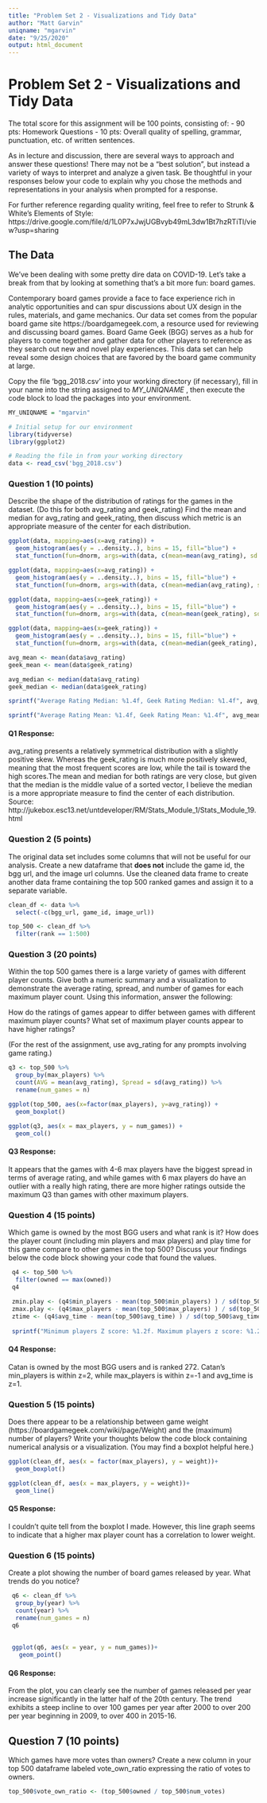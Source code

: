 ```yaml
---
title: "Problem Set 2 - Visualizations and Tidy Data"
author: "Matt Garvin"
uniqname: "mgarvin"
date: "9/25/2020"
output: html_document
---
```

# Problem Set 2 - Visualizations and Tidy Data

The total score for this assignment will be 100 points, consisting of:
  - 90 pts: Homework Questions
  - 10 pts: Overall quality of spelling, grammar, punctuation, etc. of written sentences.
  
As in lecture and discussion, there are several ways to approach and answer these questions! There may not be a "best solution", but instead a variety of ways to interpret and analyze a given task. Be thoughtful in your responses below your code to explain why you chose the methods and representations in your analysis when prompted for a response.

For further reference regarding quality writing, feel free to refer to Strunk & White’s Elements of Style: https://drive.google.com/file/d/1L0P7xJwjUGBvyb49mL3dw1Bt7hzRTiTl/view?usp=sharing 
  
## The Data

We've been dealing with some pretty dire data on COVID-19.  Let's take a break from that by looking at something that's a bit more fun:
board games.

Contemporary board games provide a face to face experience rich in analytic opportunities and can spur discussions about UX design in the rules, materials, and game mechanics. Our data set comes from the popular board game site https://boardgamegeek.com, a resource used for reviewing and discussing board games.  Board Game Geek (BGG) serves as a hub for players to come together and gather data for other players to reference as they search out new and novel play experiences. This data set can help reveal some design choices that are favored by the board game community at large.

Copy the file 'bgg_2018.csv' into your working directory (if necessary), fill in your name into the string assigned to *MY_UNIQNAME* , then execute the code block to load the packages into your environment. 


```r

MY_UNIQNAME = "mgarvin"

# Initial setup for our environment
library(tidyverse)
library(ggplot2)

# Reading the file in from your working directory
data <- read_csv('bgg_2018.csv')

```

### Question 1 (10 points)

Describe the shape of the distribution of ratings for the games in the dataset. (Do this for both avg_rating and geek_rating) Find the mean and median for avg_rating and geek_rating, then discuss which metric is an appropriate measure of the center for each distribution.

```r
ggplot(data, mapping=aes(x=avg_rating)) + 
  geom_histogram(aes(y = ..density..), bins = 15, fill="blue") + 
  stat_function(fun=dnorm, args=with(data, c(mean=mean(avg_rating), sd = sd(avg_rating))))

ggplot(data, mapping=aes(x=avg_rating)) + 
  geom_histogram(aes(y = ..density..), bins = 15, fill="blue") + 
  stat_function(fun=dnorm, args=with(data, c(mean=median(avg_rating), sd = sd(avg_rating))))

ggplot(data, mapping=aes(x=geek_rating)) + 
  geom_histogram(aes(y = ..density..), bins = 15, fill="blue") + 
  stat_function(fun=dnorm, args=with(data, c(mean=mean(geek_rating), sd = sd(geek_rating))))

ggplot(data, mapping=aes(x=geek_rating)) + 
  geom_histogram(aes(y = ..density..), bins = 15, fill="blue") + 
  stat_function(fun=dnorm, args=with(data, c(mean=median(geek_rating), sd = sd(geek_rating))))

avg_mean <- mean(data$avg_rating)
geek_mean <- mean(data$geek_rating)

avg_median <- median(data$avg_rating)
geek_median <- median(data$geek_rating)

sprintf("Average Rating Median: %1.4f, Geek Rating Median: %1.4f", avg_median, geek_median)

sprintf("Average Rating Mean: %1.4f, Geek Rating Mean: %1.4f", avg_mean, geek_mean)

```

#### Q1 Response:

avg_rating presents a relatively symmetrical distribution with a slightly positive skew. Whereas the geek_rating is much more positively skewed, meaning that the most frequent scores are low, while the tail is toward the high scores.The mean and median for both ratings are very close, but given that the median is the middle value of a sorted vector, I believe the median is a more appropriate measure to find the center of each distribution.
Source: http://jukebox.esc13.net/untdeveloper/RM/Stats_Module_1/Stats_Module_19.html

### Question 2 (5 points)

The original data set includes some columns that will not be useful for our analysis. Create a new dataframe that **does not** include the game id, the bgg url, and the image url columns. Use the cleaned data frame to create another data frame containing the top 500 ranked games and assign it to a separate variable. 

```r
clean_df <- data %>%
  select(-c(bgg_url, game_id, image_url))

top_500 <- clean_df %>%
  filter(rank == 1:500)

```

### Question 3 (20 points)

Within the top 500 games there is a large variety of games with different player counts. Give both a numeric summary and a visualization to demonstrate the average rating, spread, and number of games for each maximum player count. Using this information, answer the following:

How do the ratings of games appear to differ between games with different maximum player counts? 
 What set of maximum player counts appear to have higher ratings?

(For the rest of the assignment, use avg_rating for any prompts involving game rating.)


```r

q3 <- top_500 %>% 
  group_by(max_players) %>% 
  count(AVG = mean(avg_rating), Spread = sd(avg_rating)) %>% 
  rename(num_games = n)

ggplot(top_500, aes(x=factor(max_players), y=avg_rating)) +
  geom_boxplot()

ggplot(q3, aes(x = max_players, y = num_games)) +
  geom_col()
```

#### Q3 Response:

It appears that the games with 4-6 max players have the biggest spread in terms of average rating, and while games with 6 max players do have an outlier with a really high rating, there are more higher ratings outside the maximum Q3 than games with other maximum players.

### Question 4 (15 points)

Which game is owned by the most BGG users and what rank is it? How does the player count (including min players and max players) and play time for this game compare to other games in the top 500? Discuss your findings below the code block showing your code that found the values.

```r
 q4 <- top_500 %>% 
  filter(owned == max(owned))
 q4
 
 zmin.play <- (q4$min_players - mean(top_500$min_players) ) / sd(top_500$min_players)
 zmax.play <- (q4$max_players - mean(top_500$max_players) ) / sd(top_500$max_players)
 ztime <- (q4$avg_time - mean(top_500$avg_time) ) / sd(top_500$avg_time)
 
 sprintf("Minimum players Z score: %1.2f. Maximum players z score: %1.2f. Ztime: %1.2f", zmin.play, zmax.play, ztime)

```

#### Q4 Response:

Catan is owned by the most BGG users and is ranked 272. Catan's min_players is within z=2, while max_players is within z=-1 and avg_time is z=1.

### Question 5 (15 points)

Does there appear to be a relationship between game weight (https://boardgamegeek.com/wiki/page/Weight) and the (maximum) number of players? Write your thoughts below the code block containing numerical analysis or a visualization. (You may find a boxplot helpful here.)
```r
ggplot(clean_df, aes(x = factor(max_players), y = weight))+
  geom_boxplot()

ggplot(clean_df, aes(x = max_players, y = weight))+
  geom_line()
```

#### Q5 Response:

I couldn't quite tell from the boxplot I made. However, this line graph seems to indicate that a higher max player count has a correlation to lower weight.

### Question 6 (15 points)

Create a plot showing the number of board games released by year. What trends do you notice?

```r
 q6 <- clean_df %>% 
  group_by(year) %>% 
  count(year) %>% 
  rename(num_games = n)
 q6
 
 
 ggplot(q6, aes(x = year, y = num_games))+
   geom_point()

```

#### Q6 Response:

From the plot, you can clearly see the number of games released per year increase significantly in the latter half of the 20th century. The trend exhibits a steep incline to over 100 games per year after 2000 to over 200 per year beginning in 2009, to over 400 in 2015-16.

## Question 7 (10 points)

Which games have more votes than owners? Create a new column in your top 500 dataframe labeled vote_own_ratio expressing the ratio of votes to owners. 

```r
top_500$vote_own_ratio <- (top_500$owned / top_500$num_votes)

```
